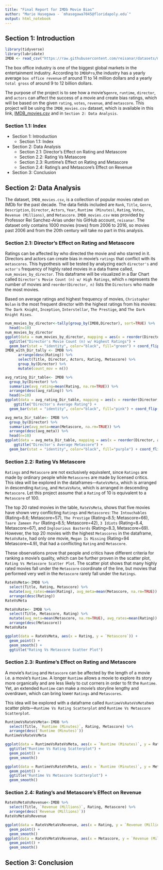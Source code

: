```yaml
---
title: "Final Report for IMDb Movie Bias"
author: "Marie Hasegawa - `mhasegawa7045@floridapoly.edu`"
output: html_notebook
---
```



## Section 1: Introduction
```r
library(tidyverse)
library(lubridate)
IMDB <- read_csv("https://raw.githubusercontent.com/reisanar/datasets/master/IMDB_movies.csv")
```
The box office industry is one of the biggest global markets in the entertainment industry. According to `IMDbPro`,the industry has a yearly average ` box office revenue` of around 11 to 14 million dollars and a yearly `total gross` of around 9 to 12 billion dollars.

The purpose of the project is to see how a movie's`genre`, `runtime`, `director`, and `actors` can affect the success of a movie and create bias ratings, which will be based on the given `rating`, `votes`, `revenue`, and `metascore`. This project will be using the `IMDB_movies.csv` dataset, which is available in this link, [IMDB_movies.csv](https://github.com/reisanar/datasets/blob/master/IMDB_movies.csv) and in `Section 2: Data Analysis`.

### Section 1.1: Index
* Section 1: Introduction
  * Section 1.1: Index
* Section 2: Data Analysis
  * Section 2.1: Director's Effect on Rating and Metascore
  * Section 2.2: Rating Vs Metascore
  * Section 2.3: Runtime's Effect on Rating and Metascore
  * Section 2.4: Rating's and Metascore's Effect on Revenue
* Section 3: Conclusion

## Section 2: Data Analysis

The dataset, `IMDB_movies.csv`, is a collection of popular movies rated on IMDb for the past decade. The data fields included are `Rank`, `Title`, `Genre`, `Description`, `Director`, `Actors`, `Year`, `Runtime (Minutes)`, `Rating`, `Votes`, `Revenue (Millions)`, and `Metascore`. `IMDB_movies.csv` was provided by Professor Rei Sanchez-Arias under his GitHub account, `reisanar`. The dataset only contains 1000 movies (rows) from 2006 to 2016, so movies past 2006 and from the 20th century will take no part in this analysis. 

### Section 2.1: Director's Effect on Rating and Metascore

Ratings can be affected by who directed the movie and who starred in it. Directors and actors can create bias in movie's `ratings` that conflict with its `metascores`. This hypothesis will be tested by analyzing each `director's` and `actor's` frequency of highly rated movies in a data frame called, `num_movies_by_director`. This dataframe will be visualized in a Bar Chart called `Director's Movie Count (n) w/ High Ratings`, which `n` represents the number of movies and `reorder(Director, n)` lists the `Directors` who made the most movies.

Based on average ratings and highest frequency of movies, `Christopher Nolan` is the most frequent director with the highest ratings from his movies: `The Dark Knight`, `Inception	`, `Interstellar`, `The Prestige`, and `The Dark Knight Rises`.  


```r
num_movies_by_director<-tally(group_by(IMDB,Director), sort=TRUE) %>%
  head(n=10)
num_movies_by_director
ggplot(data = num_movies_by_director, mapping = aes(x = reorder(Director, n), n)) +
  ggtitle("Director's Movie Count (n) w/ Highest Ratings") +
  geom_bar(stat = "identity", color="black", fill="green") + coord_flip()
IMDB_with_Dir_tally <- IMDB %>%
      arrange(desc(Rating)) %>%
      select(Title, Director, Actors, Rating, Metascore) %>% 
      group_by(Director) %>% 
      mutate(count_mov = n())
```
```r
avg_rating_Dir_table<- IMDB %>% 
  group_by(Director) %>%
  summarize(avg_rating=mean(Rating, na.rm=TRUE)) %>%
  arrange(desc(avg_rating)) %>%
  head(n=10)
ggplot(data = avg_rating_Dir_table, mapping = aes(x = reorder(Director, avg_rating), avg_rating)) + 
    ggtitle("Director's Average Rating") +
  geom_bar(stat = "identity", color="black", fill="pink") + coord_flip()
```
```r
avg_meta_Dir_table<- IMDB %>% 
  group_by(Director) %>%
  summarize(avg_meta=mean(Metascore, na.rm=TRUE)) %>%
  arrange(desc(avg_meta)) %>%
  head(n=10)
ggplot(data = avg_meta_Dir_table, mapping = aes(x = reorder(Director, avg_meta), avg_meta)) + 
    ggtitle("Director's Average Metascore") +
  geom_bar(stat = "identity", color="black", fill="purple") + coord_flip()
```

### Section 2.2: Rating Vs Metascore
`Ratings` and `Metascore` are not exclusively equivalent, since `Ratings` are made by ordinary people while `Metascores` are made by licensed critics. This idea will be explored in the dataframes---`RateVsMeta`, which is arranged in descending `Rating`, and `MetaVsRate`, which is arranged in descending `Metascore`. Let this project assume that a `Rating` of 10 is equivalent to a `Metascore` of 100.

The top 20 rated movies in the table, `RateVsMeta`, shows that five movies have shown very conflicting `Ratings` and `Metascores`: `The Intouchables`	(Rating=8.6; Metascore=57), `The Prestige`	(Rating=8.5;	Metascore=66), `Taare Zameen Par`	(Rating=8.5;	Metascore=42), `3 Idiots`	(Rating=8.4, Metascore=67), and `Inglourious Basterds`	(Rating=8.3,	Metascore=69). However, the top 20 movies with the highest `Metascores` in the dataframe, `MetaVsRate`, had only one movie, `Megan Is Missing`	(Rating=94	Metascore=4.9), that had a conflicting `Rating` and `Metascore`.

These observations prove that people and critics have different criteria for ranking a movie's quality, which can be further proven in the scatter plot, `Rating Vs Metascore Scatter Plot`. The scatter plot shows that many highly rated movies fall under the `Metascore` coordinate of the line, but movies that performed very well in the `Metascore` rarely fall under the `Ratings`. 
```r
RateVsMeta<-IMDB %>%
  select(Title, Rating, Metascore) %>%
  mutate(avg_rates=mean(Rating), avg_meta=mean(Metascore, na.rm=TRUE)) %>%
  arrange(desc(Rating))
RateVsMeta

MetaVsRate<- IMDB %>%
  select(Title, Metascore, Rating) %>%
  mutate(avg_meta=mean(Metascore, na.rm=TRUE), avg_rates=mean(Rating)) %>%
  arrange(desc(Metascore))
MetaVsRate

ggplot(data = RateVsMeta, aes(x = Rating, y = `Metascore`)) + 
  geom_point() +
  geom_smooth() +
  ggtitle("Rating Vs Metascore Scatter Plot") 

```

### Section 2.3: Runtime's Effect on Rating and Metascore
A movie's `Rating` and `Metascore` can be affected by the length of a movie i.e. a movie's `Runtime`. A longer `Runtime` allows a movie to explore its story more organically and are less likely to cut corners in order to fit the `Runtime`. Yet, an extended `Runtime` can make a movie's storyline lengthy and overdrawn, which can bring lower `Ratings` and `Metascores`.

This idea will be explored with a dataframe called `RuntimeVsRateVsMeta`two scatter plots---`Runtime Vs Rating Scatterplot` and `Runtime Vs Metascore Scatterplot`. 
```r
RuntimeVsRateVsMeta<-IMDB %>%
  select(Title, `Runtime (Minutes)`, Rating, Metascore) %>%
  arrange(desc(`Runtime (Minutes)`))
RuntimeVsRateVsMeta

ggplot(data = RuntimeVsRateVsMeta, aes(x = `Runtime (Minutes)`, y = Rating)) + 
  ggtitle("Runtime Vs Rating Scatterplot") +
  geom_point() +
  geom_smooth()

ggplot(data = RuntimeVsRateVsMeta, aes(x = `Runtime (Minutes)`, y = Metascore)) + 
  geom_point() +
  ggtitle("Runtime Vs Metascore Scatterplot") +
  geom_smooth()
```

### Section 2.4: Rating's and Metascore's Effect on Revenue
```r
RateVsMetaVsRevenue<-IMDB %>%
  select(Title, `Revenue (Millions)`, Rating, Metascore) %>%
  arrange(desc(`Revenue (Millions)`))
RateVsMetaVsRevenue

ggplot(data = RateVsMetaVsRevenue, aes(x = Rating, y = `Revenue (Millions)`)) + 
  geom_point() +
  geom_smooth()
ggplot(data = RateVsMetaVsRevenue, aes(x = Metascore, y = `Revenue (Millions)`)) + 
  geom_point() +
  geom_smooth()
```

## Section 3: Conclusion
